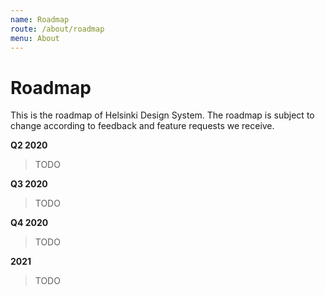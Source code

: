 ```yaml
---
name: Roadmap
route: /about/roadmap
menu: About
---
```



# Roadmap

<LargeParagraph>
   This is the roadmap of Helsinki Design System. The roadmap is subject to change according to feedback and feature requests we receive.
</LargeParagraph>

**Q2 2020**

> TODO

**Q3 2020**

> TODO

**Q4 2020**

> TODO

**2021**

> TODO